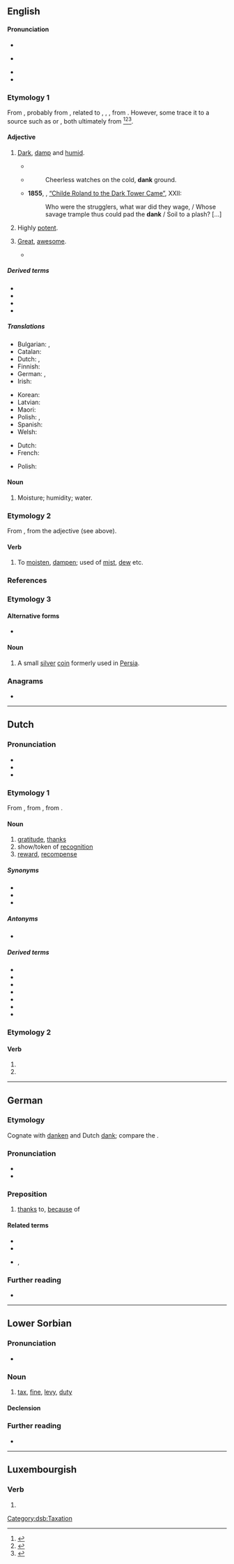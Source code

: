 {{also|Dank|-dank}}
==English==

====Pronunciation====
* {{IPA|en|/dæŋk/}}
* {{a|æ-tensing|}} {{IPA|en|/deəŋk/}}
* {{rhymes|en|æŋk}}
* {{audio|en|LL-Q1860 (eng)-Vealhurl-dank.wav ‎|Audio (UK)}}

===Etymology 1===
From {{inh|en|enm|danke|t=wet, damp; dampness, moisture}}, probably from {{der|en|gmq}}, related to {{cog|sv|dank||marshy spot}}, {{cog|is|dökk|t=pool}}, {{cog|non|dǫkk|t=pit, depression}}, from {{der|en|gem-pro|*dankwaz|t=dark}}. However, some trace it to a {{der|en|gmw}} source such as {{cog|nl|damp||vapor}} or {{cog|gmh|damph}}, both ultimately from {{cog|gem-pro|*dampaz||smoke, steam, vapor}}<ref>{{R:gem:EDPG}}</ref><ref>{{R:ine:IEW|669}}</ref><ref>{{R:Online_Etymology_Dictionary|dank}}</ref>.

====Adjective====
{{en-adj|er}}

# [[dark|Dark]], [[damp]] and [[humid]].
#: {{ux|en|The '''dank''' cave was chilly and spooky.}}
#* {{RQ:Milton Poems|book=Sonnets|passage=Now that the fields are '''dank''' and ways are mire.}}
#* {{rfdatek|en|Trench}}
#*: Cheerless watches on the cold, '''dank''' ground.
#* '''1855''', {{w|Robert Browning}}, [[s:Childe Roland to the Dark Tower Came|“Childe Roland to the Dark Tower Came”]], XXII:
#*: Who were the strugglers, what war did they wage, / Whose savage trample thus could pad the '''dank''' / Soil to a plash? [...]
# {{lb|en|figuratively|of marijuana}} Highly [[potent]].
#: {{ux|en|That was '''dank''' bud.}}
# {{lb|en|slang|often ironic}} [[great|Great]], [[awesome]].
#* {{quote-journal|en|author=Rick Wilson| title=Bannon Banished for Telling Truths About Trump as MAGA Monsters Turn on Each Other| journal=The Daily Beast| url=https://www.thedailybeast.com/bannon-banished-for-telling-truths-about-trump-as-maga-monsters-turn-on-each-other| date=2018, January 5| passage=His house organ Breitbart and a host of Trump-right websites and news outlets sang praises to his '''dank''' genius. }}

=====Derived terms=====
* {{l|en|danken}}
* {{l|en|dankly}}
* {{l|en|dankness}}
* {{l|en|dank meme}}

=====Translations=====
{{trans-top|dark, damp and humid}}
* Bulgarian: {{t+|bg|влажен}}, {{t+|bg|усоен}}
* Catalan: {{t+|ca|humit}}
* Dutch: {{t+|nl|klam}}, {{t+|nl|vochtig}}
* Finnish: {{t+|fi|kostea}}
* German: {{t+|de|feucht}}, {{t+|de|nasskalt}}
* Irish: {{t|ga|múisciúil}}
{{trans-mid}}
* Korean: {{t|ko|축축한}}
* Latvian: {{t+|lv|drēgns}}
* Maori: {{t|mi|hūnounou}}
* Polish: {{t+|pl|wilgotny|m}}, {{t|pl|zawilgocony|m}}
* Spanish: {{t+|es|húmedo}}
* Welsh: {{t+|cy|llaith}}
{{trans-bottom}}

{{trans-top|highly potent}}
* Dutch: {{t+|nl|straf}}
* French: {{t+|fr|fort}}
{{trans-mid}}
* Polish: {{t+|pl|mocny|m}}
{{trans-bottom}}

====Noun====
{{en-noun}}

# Moisture; humidity; water.
#: {{rfquotek|en|John Milton}}

===Etymology 2===
From {{inh|en|enm|danken}}, from the adjective (see above).

====Verb====
{{en-verb}}

# {{lb|en|obsolete|intransitive}} To [[moisten]], [[dampen]]; used of [[mist]], [[dew]] etc.

===References===
<references/>

===Etymology 3===

====Alternative forms====
* {{alter|en|danek}}

====Noun====
{{en-noun}}

# A small [[silver]] [[coin]] formerly used in [[Persia]].

===Anagrams===
* {{anagrams|en|a=adkn|D. Kan.|N. Dak.|NKDA|kDNA|kand|kdna}}

{{topics|en|Coins}}

----

==Dutch==

===Pronunciation===
* {{IPA|nl|/dɑŋk/}}
* {{rhymes|nl|ɑŋk}}
* {{audio|nl|Nl-dank.ogg|audio}}

===Etymology 1===
From {{inh|nl|dum|danc}}, from {{inh|nl|odt|*thank}}, from {{inh|nl|gem-pro|*þankaz}}.

====Noun====
{{nl-noun|m|-|-}}

# [[gratitude]], [[thanks]]
# show/token of [[recognition]]
# [[reward]], [[recompense]]

=====Synonyms=====
* {{l|nl|dankbetoon}}
* {{l|nl|dankbetuiging}}
* {{l|nl|dankzegging}}

=====Antonyms=====
* {{l|nl|ondank}}

=====Derived terms=====
* {{l|nl|danken}}
* {{l|nl|dankbaar}}
* {{l|nl|dankloos}}
* {{l|nl|dankwoord}}
* {{l|nl|dankzeggen}}
* {{l|nl|plasdank}}
* {{l|nl|stank voor dank}}

===Etymology 2===
{{nonlemma}}

====Verb====
{{head|nl|verb form}}

# {{nl-verb form of|p=1|n=sg|t=pres|m=ind|danken}}
# {{nl-verb form of|m=imp|danken}}

----

==German==

===Etymology===
Cognate with [[danken]] and Dutch [[#Dutch|dank]]; compare the {{cog|la|grātia}}.

===Pronunciation===
* {{audio|de|De-dank.ogg|Audio}}
* {{rhymes|de|aŋk}}

===Preposition===
{{head|de|preposition}} {{tlb|de|+ genitive or dative}}

# [[thanks]] to, [[because]] of
#: {{ux|de|'''Dank''' seiner Arbeit hat er genug Geld zum Leben.|'''Thanks to''' his work he has enough money to live.}}

====Related terms====
* {{l|de|danken}}
* {{l|de|bedanken}}
* {{l|de|Dank|g=m}}, {{l|de|Undank}}

===Further reading===
* {{R:Duden}}

----

==Lower Sorbian==

===Pronunciation===
* {{IPA|dsb|/dank/|[daŋk]}}

===Noun===
{{dsb-noun|m}}

# [[tax]], [[fine]], [[levy]], [[duty]]

====Declension====
{{dsb-decl-noun-19|dan|k}}

===Further reading===
* {{R:dsb:Starosta}}

[[Category:dsb:Taxation]]

----

==Luxembourgish==

===Verb===
{{head|lb|verb form}}

# {{inflection of|lb|danken||2|s|impr}}